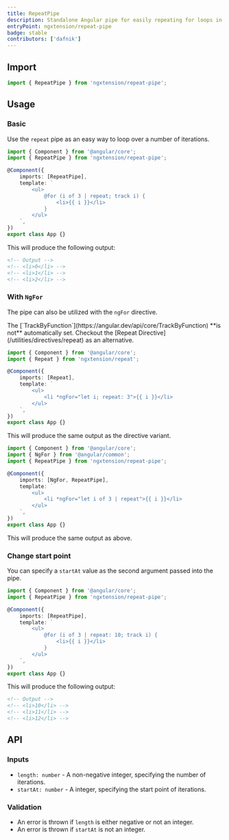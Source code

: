 ```yaml
---
title: RepeatPipe
description: Standalone Angular pipe for easily repeating for loops in the template
entryPoint: ngxtension/repeat-pipe
badge: stable
contributors: ['dafnik']
---
```



## Import

```ts
import { RepeatPipe } from 'ngxtension/repeat-pipe';
```

## Usage

### Basic

Use the `repeat` pipe as an easy way to loop over a number of iterations.

```ts
import { Component } from '@angular/core';
import { RepeatPipe } from 'ngxtension/repeat-pipe';

@Component({
	imports: [RepeatPipe],
	template: `
		<ul>
			@for (i of 3 | repeat; track i) {
				<li>{{ i }}</li>
			}
		</ul>
	`,
})
export class App {}
```

This will produce the following output:

```html
<!-- Output -->
<!-- <li>0</li> -->
<!-- <li>1</li> -->
<!-- <li>2</li> -->
```

### With `NgFor`

The pipe can also be utilized with the `ngFor` directive.

<Aside type="tip">
The  [`TrackByFunction`](https://angular.dev/api/core/TrackByFunction) **is not** automatically set.
Checkout the [Repeat Directive](/utilities/directives/repeat) as an alternative.

```ts
import { Component } from '@angular/core';
import { Repeat } from 'ngxtension/repeat';

@Component({
	imports: [Repeat],
	template: `
		<ul>
			<li *ngFor="let i; repeat: 3">{{ i }}</li>
		</ul>
	`,
})
export class App {}
```

This will produce the same output as the directive variant.

</Aside>

```ts
import { Component } from '@angular/core';
import { NgFor } from '@angular/common';
import { RepeatPipe } from 'ngxtension/repeat-pipe';

@Component({
	imports: [NgFor, RepeatPipe],
	template: `
		<ul>
			<li *ngFor="let i of 3 | repeat">{{ i }}</li>
		</ul>
	`,
})
export class App {}
```

This will produce the same output as above.

### Change start point

You can specify a `startAt` value as the second argument passed into the pipe.

```ts
import { Component } from '@angular/core';
import { RepeatPipe } from 'ngxtension/repeat-pipe';

@Component({
	imports: [RepeatPipe],
	template: `
		<ul>
			@for (i of 3 | repeat: 10; track i) {
				<li>{{ i }}</li>
			}
		</ul>
	`,
})
export class App {}
```

This will produce the following output:

```html
<!-- Output -->
<!-- <li>10</li> -->
<!-- <li>11</li> -->
<!-- <li>12</li> -->
```

## API

### Inputs

- `length: number` - A non-negative integer, specifying the number of iterations.
- `startAt: number` - A integer, specifying the start point of iterations.

### Validation

- An error is thrown if `length` is either negative or not an integer.
- An error is thrown if `startAt` is not an integer.
